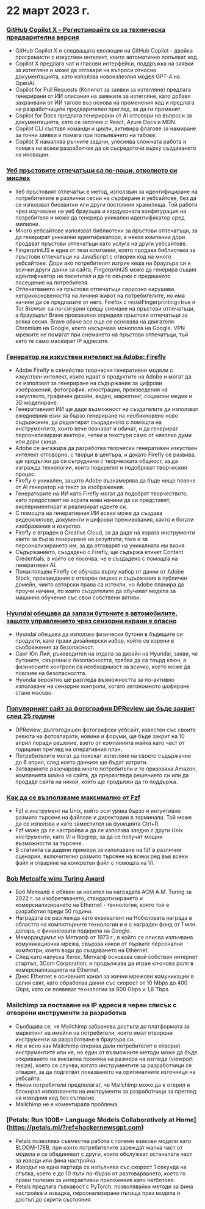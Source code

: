 

<CallToAction />

<Steps>

# 22 март 2023 г.

### [GitHub Copilot X - Регистрирайте се за техническа предварителна версия](https://github.blog/2023-03-22-github-copilot-x-the-ai-powered-developer-experience/?ref=hackernewsgpt.com)

- GitHub Copilot X е следващата еволюция на GitHub Copilot - двойка програмисти с изкуствен интелект, които автоматично попълват код.
- Copilot X предлага чат и гласови интерфейси, поддръжка на заявки за изтегляне и може да отговаря на въпроси относно документацията, като използва новоизлезлия модел GPT-4 на OpenAI.
- Copilot for Pull Requests (Копилот за заявки за изтегляне) предлага генерирани от ИИ описания на заявките за изтегляне, като добавя захранвани от ИИ тагове въз основа на променения код и предлага на разработчиците предварителен преглед, за да ги променят.
- Copilot for Docs предлага генерирани от AI отговори на въпроси за документацията, като се започне с React, Azure Docs и MDN.
- Copilot CLI съставя команди и цикли, активира флагове за намиране за точни заявки и помага при попълването на табове.
- Copilot X намалява ръчните задачи, улеснява сложната работа и помага на всеки разработчик да се съсредоточи върху създаването на иновации.

### [Уеб пръстовите отпечатъци са по-лоши, отколкото си мислех](https://www.bitestring.com/posts/2023-03-19-web-fingerprinting-is-worse-than-I-thought.html?ref=hackernewsgpt.com)

- Уеб пръстовият отпечатък е метод, използван за идентифициране на потребителите в различни сесии на сърфиране и уебсайтове, без да се използват бисквитки или други постоянни хранилища. Той работи чрез изучаване на уеб браузъра и хардуерната конфигурация на потребителя и може да генерира уникален идентификатор сред милиони.
- Много уебсайтове използват библиотеки за пръстови отпечатъци, за да генерират уникални идентификатори, а някои компании дори продават пръстови отпечатъци като услуга на други уебсайтове.
- FingerprintJS е една от тези компании, която продава библиотеки за пръстови отпечатъци на JavaScript с отворен код на много уебсайтове. Дори ако потребителят изтрие кеша на браузъра си и всички други данни за сайта, FingerprintJS може да генерира същия идентификатор на посетител и да го свърже с предишното посещение на потребителя.
- Отпечатването на пръстови отпечатъци сериозно нарушава неприкосновеността на личния живот на потребителите, но има начини да се предпазите от него. Firefox с resistFingerprinting=true и Tor Browser са по-сигурни срещу снемане на пръстови отпечатъци, а браузърът Brave произволно определя пръстови отпечатъци за всяка сесия. Brave обаче все още се основава на двигателя Chromium на Google, което насърчава монопола на Google. VPN мрежите не помагат при снемането на пръстови отпечатъци, тъй като те само маскират IP адресите.

### [Генератор на изкуствен интелект на Adobe: Firefly](https://www.adobe.com/sensei/generative-ai/firefly.html?ref=hackernewsgpt.com)

- Adobe Firefly е семейство творчески генеративни модели с изкуствен интелект, които идват в продуктите на Adobe и могат да се използват за генериране на съдържание за цифрови изображения, фотография, илюстрации, произведения на изкуството, графичен дизайн, видео, маркетинг, социални медии и 3D моделиране.
- Генеративният ИИ ще даде възможност на създателите да използват ежедневния език за бързо генериране на необикновено ново съдържание, да редактират създаденото с помощта на инструментите, които вече познават и обичат, и да генерират персонализирани вектори, четки и текстури само от няколко думи или дори скица.
- Adobe се ангажира да разработва творчески генеративен изкуствен интелект отговорно, с творци в центъра, и докато Firefly се развива, ще продължи да си сътрудничи с творческата общност, за да изгражда технологии, които подкрепят и подобряват творческия процес.
- Firefly е уникален, защото Adobe възнамерява да бъде нещо повече от AI генератор на текст за изображения.
- Генераторите на ИИ като Firefly могат да подобрят творчеството, като предоставят на хората нови начини да си представят, експериментират и реализират идеите си.
- С помощта на генеративния ИИ всеки може да създава видеоклипове, документи и цифрови преживявания, както и богати изображения и изкуство.
- Firefly е вграден в Creative Cloud, за да даде на хората инструменти както за бързо генериране на резултати, така и за персонализирането им, за да отговарят на уникалната им визия.
- Съдържанието, създадено с Firefly, ще съдържа етикет Content Credentials, в който се посочва, че е създадено с помощта на генеративен AI.
- Понастоящем Firefly се обучава върху набор от данни от Adobe Stock, произведения с отворен лиценз и съдържание в публичен домейн, чиито авторски права са изтекли, но Adobe планира да проучи начини, по които създателите да обучават модела за машинно обучение със свои собствени активи.

### [Hyundai обещава да запази бутоните в автомобилите, защото управлението чрез сензорни екрани е опасно](https://www.thedrive.com/news/hyundai-promises-to-keep-buttons-in-cars-because-touchscreen-controls-are-dangerous?ref=hackernewsgpt.com)

- Hyundai обещава да използва физически бутони в бъдещите си продукти, като прави дизайнерски избор, който се корени в съображения за безопасност.
- Санг Юп Лий, ръководител на отдела за дизайн на Hyundai, заяви, че бутоните, свързани с безопасността, трябва да са твърд ключ, а физическите контроли са необходимост за всичко, което може да повлияе на безопасността.
- Hyundai вероятно ще разгледа възможността за по-активно използване на сензорни контроли, когато автономното шофиране стане масово.

### [Популярният сайт за фотография DPReview ще бъде закрит след 25 години](https://www.dpreview.com/news/5901145460/dpreview-com-to-close?ref=hackernewsgpt.com)

- DPReview, дългогодишен фотографски уебсайт, известен със своите ревюта на фотоапарати, новини и форуми, ще бъде закрит на 10 април поради решение, взето от компанията майка като част от годишния преглед на оперативния план.
- Потребителите могат да поискат изтегляне на своето съдържание до 6 април, след което данните ще бъдат изтрити.
- Затварянето разочарова много потребители и те призоваха Amazon, компанията майка на сайта, да преразгледа решението си или да продаде сайта на някой, който ще продължи да го поддържа.

### [Как да се възползваме максимално от Fzf](https://andrew-quinn.me/fzf/?ref=hackernewsgpt.com)

- Fzf е инструмент на Unix, който осигурява бързо и интуитивно размито търсене на файлове и директории в терминала. Той може да се използва и като заместител на функцията Ctrl+R.
- Fzf може да се настройва и да се използва заедно с други Unix инструменти, като Vi и Ripgrep, за да се получат мощни възможности за търсене.
- В статията са дадени примери за използване на fzf в различни сценарии, включително размито търсене на всеки ред във всеки файл и отваряне на конкретен файл с помощта на Vi.

### [Bob Metcalfe wins Turing Award](https://amturing.acm.org/?2023=&ref=hackernewsgpt.com)

- Боб Меткалф е обявен за носител на наградата ACM A.M. Turing за 2022 г. за изобретяването, стандартизирането и комерсиализирането на Ethernet - технология, която той е разработил преди 50 години.
- Наградата се разглежда като еквивалент на Нобеловата награда в областта на компютърните технологии и е с награден фонд от 1 млн. долара, с финансовата подкрепа на Google.
- Меморандумът на Меткалф от 1973 г., в който се описва излъчвана комуникационна мрежа, свързва някои от първите персонални компютри, което води до създаването на Ethernet.
- След като напуска Xerox, Меткалф основава свой собствен интернет стартъп, 3Com Corporation, и продължава да играе ключова роля в комерсиализацията на Ethernet.
- Днес Ethernet е основният канал за жични мрежови комуникации в целия свят, като обработва данни със скорост от 10 Mbps до 400 Gbps, като се появяват технологии за 800 Gbps и 1,6 Tbps.

### Mailchimp за поставяне на IP адреси в черен списък с отворени инструменти за разработка

- Съобщава се, че Mailchimp забранява достъпа до платформата за маркетинг на имейли на потребители, които имат отворени инструменти за разработване в браузъра си.
- Не е ясно как Mailchimp открива дали потребителят е отворил инструментите или не, но един от възможните методи може да бъде откриването на внезапна промяна на размера на изгледа (viewport resize), което се случва, когато инструментите за разработчици се отварят, за да подготвят показването на оригиналните източници на уебсайта.
- Някои потребители предполагат, че Mailchimp може да е открил и блокирал използването на инструменти за разработчици за преглед на изходния код без съгласие.
- Mailchimp не е коментирала проблема.

### [Petals: Run 100B+ Language Models Collaboratively at Home] (https://petals.ml/?ref=hackernewsgpt.com)

- Petals позволява съвместна работа с големи езикови модели като BLOOM-176B, при която потребителите зареждат малка част от модела и се обединяват с други, които обслужват останалата част за изводи или фина настройка.
- Изводът на една партида се изпълнява със скорост 1 секунда на стъпка, което е до 10 пъти по-бързо от разтоварването, което го прави полезен за интерактивни приложения като чатботове.
- Petals предлага гъвкавост с PyTorch, позволявайки методи за фина настройка и извадка, персонализирани пътища през модела и достъп до скрити състояния.

</Steps>
